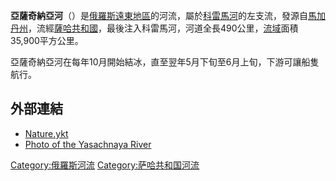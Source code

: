 {{noteTA
|1=zh-cn:科雷马; zh-hk:科雷馬; zh-tw:科力馬; 
}}
'''亞薩奇納亞河'''（{{lang-ru|Ясачная|Yasachnaya}}）是[[俄羅斯遠東地區|俄羅斯遠東地區]]的河流，屬於[[科雷馬河|科雷馬河]]的左支流，發源自[[馬加丹州|馬加丹州]]，流經[[薩哈共和國|薩哈共和國]]，最後注入科雷馬河，河道全長490公里，[[流域|流域]]面積35,900平方公里。

亞薩奇納亞河在每年10月開始結冰，直至翌年5月下旬至6月上旬，下游可讓船隻航行。

==外部連結==
*[http://www.nature.ykt.ru/RIAC/Yakutia_geogr/028.htm#Ясачная Nature.ykt]{{Wayback|url=http://www.nature.ykt.ru/RIAC/Yakutia_geogr/028.htm#Ясачная |date=20071205194548 }}
*[https://web.archive.org/web/20110519133816/http://www.panoramio.com/photo/10505248 Photo of the Yasachnaya River]

[[Category:俄羅斯河流|Category:俄羅斯河流]]
[[Category:萨哈共和国河流|Category:萨哈共和国河流]]

{{Russia-geo-stub}}